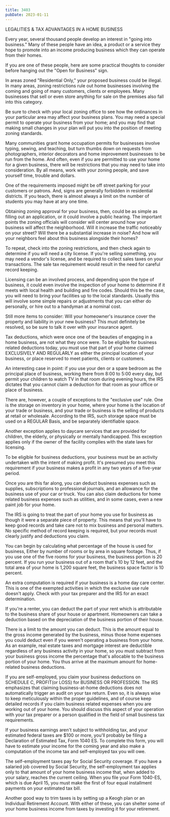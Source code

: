 ```yaml
---
title: 3403
pubDate: 2023-01-11
---
```


LEGALITIES & TAX ADVANTAGES 
                           IN A HOME BUSINESS


Every year, several thousand people develop an interest in "going
into business." Many of these people have an idea, a product or a
service they hope to promote into an income producing business
which they can operate from their homes.

If you are one of these people, here are some practical thoughts
to consider before hanging out the "Open for Business" sign.

In areas zoned "Residential Only," your proposed business could
be illegal. In many areas, zoning restrictions rule out home
businesses involving the coming and going of many customers,
clients or employees. Many businesses that sell or even store
anything for sale on the premises also fall into this category.

Be sure to check with your local zoning office to see how the
ordinances in your particular area may affect your business
plans. You may need a special permit to operate your business
from your home; and you may find that making small changes in
your plan will put you into the position of meeting zoning
standards.

Many communities grant home occupation permits for businesses
involve typing, sewing, and teaching, but turn thumbs down on
requests from photographers, interior decorators and home
improvement businesses to be run from the home. And often, even
if you are permitted to use your home for a given business, there
will be restrictions that you may need to take into
consideration. By all means, work with your zoning people, and
save yourself time, trouble and dollars.

One of the requirements imposed might be off street parking for
your customers or patrons. And, signs are generally forbidden in
residential districts. If you teach, there is almost always a
limit on the number of students you may have at any one time.

Obtaining zoning approval for your business, then, could be as
simple as filling out an application, or it could involve a
public hearing. The important points the zoning officials will
consider will center around how your business will affect the
neighborhood. Will it increase the traffic noticeably on your
street? Will there be a substantial increase in noise? And how
will your neighbors feel about this business alongside their
homes?

To repeat, check into the zoning restrictions, and then check
again to determine if you will need a city license. If you're
selling something, you may need a vendor's license, and be
required to collect sales taxes on your transactions. The sale
tax requirement would result in the need for careful record
keeping.

Licensing can be an involved process, and depending upon the type
of business, it could even involve the inspection of your home to
determine if it meets with local health and building and fire
codes. Should this be the case, you will need to bring your
facilities up to the local standards. Usually this will involve
some simple repairs or adjustments that you can either do
personally, or hire out to a handyman at a nominal cost.

Still more items to consider: Will your homeowner's insurance
cover the property and liability in your new business? This must
definitely be resolved, so be sure to talk it over with your
insurance agent.

Tax deductions, which were once one of the beauties of engaging
in a home business, are not what they once were. To be eligible
for business related deductions today, you must use that part of
your home claimed EXCLUSIVELY AND REGULARLY as either the
principal location of your business, or place reserved to meet
patients, clients or customers.

An interesting case in point: if you use your den or a spare
bedroom as the principal place of business, working there from
8:00 to 5:00 every day, but permit your children to watch TV in
that room during evening hours, the IRS dictates that you cannot
claim a deduction for that room as your office or place of
business.

There are, however, a couple of exceptions to the "exclusive use"
rule. One is the storage on inventory in your home, where your
home is the location of your trade or business, and your trade or
business is the selling of products at retail or wholesale.
According to the IRS, such storage space must be used on a
REGULAR Basis, and be separately identifiable space.

Another exception applies to daycare services that are provided
for children, the elderly, or physically or mentally handicapped.
This exception applies only if the owner of the facility complies
with the state laws for licensing.

To be eligible for business deductions, your business must be an
activity undertaken with the intent of making profit. It's
presumed you meet this requirement if your business makes a
profit in any two years of a five-year period.

Once you are this far along, you can deduct business expenses
such as supplies, subscriptions to professional journals, and an
allowance for the business use of your car or truck. You can also
claim deductions for home related business expenses such as
utilities, and in some cases, even a new paint job for your home.


The IRS is going to treat the part of your home you use for
business as though it were a separate piece of property. This
means that you'll have to keep good records and take care not to
mix business and personal matters. No specific method of record
keeping is required, but your records must clearly justify and
deductions you claim.

You can begin by calculating what percentage of the house is used
for business, Either by number of rooms or by area in square
footage. Thus, if you use one of the five rooms for your
business, the business portion is 20 percent. If you run your
business out of a room that's 10 by 12 feet, and the total area
of your home is 1,200 square feet, the business space factor is
10 percent.

An extra computation is required if your business is a home day
care center. This is one of the exempted activities in which the
exclusive use rule doesn't apply. Check with your tax preparer
and the IRS for an exact determination.

If you're a renter, you can deduct the part of your rent which is
attributable to the business share of your house or apartment.
Homeowners can take a deduction based on the depreciation of the
business portion of their house.

There is a limit to the amount you can deduct. This is the amount
equal to the gross income generated by the business, minus those
home expenses you could deduct even if you weren't operating a
business from your home. As an example, real estate taxes and
mortgage interest are deductible regardless of any business
activity in your home, so you must subtract from your business
gross income the percentage that's allocable to the business
portion of your home. You thus arrive at the maximum amount for
home-related business deductions.

If you are self-employed, you claim your business deductions on
SCHEDULE C, PROFIT(or LOSS) for BUSINESS OR PROFESSION. The IRS
emphasizes that claiming business-at-home deductions does not
automatically trigger an audit on your tax return. Even so, it is
always wise to keep meticulously within the proper guidelines,
and of course keep detailed records if you claim business related
expenses when you are working out of your home. You should
discuss this aspect of your operation with your tax preparer or a
person qualified in the field of small business tax requirements.

If your business earnings aren't subject to withholding tax, and
your estimated federal taxes are $100 or more, you'll probably be
filing a Declaration of Estimated Tax, Form 1040 ES. To complete
this form, you will have to estimate your income for the coming
year and also make a computation of the income tax and
self-employed tax you will owe.

The self-employment taxes pay for Social Security coverage.
If you have a salaried job covered by Social Security, the
self-employment tax applies only to that amount of your home
business income that, when added to your salary, reaches the
current ceiling. When you file your Form 1040-ES, which is due
April 15, you must make the first of four equal installment
payments on your estimated tax bill.

Another good way to trim taxes is by setting up a Keogh plan or
an Individual Retirement Account. With either of these, you can
shelter some of your home business income from taxes by investing
it for your retirement.